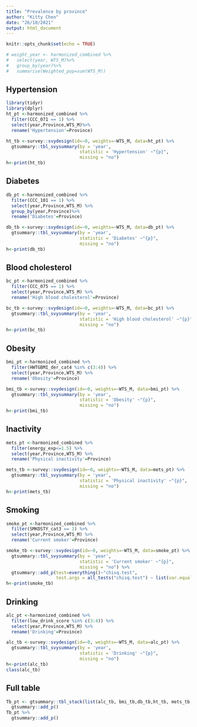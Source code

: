 ```yaml
---
title: "Prevalence by province"
author: "Kitty Chen"
date: "26/10/2021"
output: html_document
---
```


```r
knitr::opts_chunk$set(echo = TRUE)
```

```r
# weight_year <- harmonized_combined %>%
#   select(year, WTS_M)%>%
#   group_by(year)%>%
#   summarise(Weighted_pop=sum(WTS_M))
```

## Hypertension

```r
library(tidyr)
library(dplyr)
ht_pt <-harmonized_combined %>% 
  filter(CCC_071 == 1) %>%
  select(year,Province,WTS_M)%>%
  rename('Hypertension'=Province)

ht_tb <-survey::svydesign(id=~0, weights=~WTS_M, data=ht_pt) %>%
  gtsummary::tbl_svysummary(by = 'year', 
                            statistic = 'Hypertension' ~"{p}",
                            missing = "no") 
h<-print(ht_tb)
```

## Diabetes

```r
db_pt <-harmonized_combined %>%
  filter(CCC_101 == 1) %>%
  select(year,Province,WTS_M) %>%
  group_by(year,Province)%>%
  rename('Diabetes'=Province)

db_tb <-survey::svydesign(id=~0, weights=~WTS_M, data=db_pt) %>%
  gtsummary::tbl_svysummary(by = 'year', 
                            statistic = 'Diabetes' ~"{p}",
                            missing = "no") 
h<-print(db_tb)
```

## Blood cholesterol

```r
bc_pt <-harmonized_combined %>%
  filter(CCC_075 == 1) %>%
  select(year,Province,WTS_M) %>%
  rename('High blood cholesterol'=Province)

bc_tb <-survey::svydesign(id=~0, weights=~WTS_M, data=bc_pt) %>%
  gtsummary::tbl_svysummary(by = 'year', 
                            statistic = 'High blood cholesterol' ~"{p}",
                            missing = "no") 
h<-print(bc_tb)

```

## Obesity
```r
bmi_pt <-harmonized_combined %>%
  filter(HWTGBMI_der_cat4 %in% c(3:4)) %>%
  select(year,Province,WTS_M) %>%
  rename('Obesity'=Province)

bmi_tb <-survey::svydesign(id=~0, weights=~WTS_M, data=bmi_pt) %>%
  gtsummary::tbl_svysummary(by = 'year', 
                            statistic = 'Obesity' ~"{p}",
                            missing = "no") 
h<-print(bmi_tb)


```

## Inactivity
```r
mets_pt <-harmonized_combined %>%
  filter(energy_exp<=1.5) %>%
  select(year,Province,WTS_M) %>%
  rename('Physical inactivity'=Province)

mets_tb <-survey::svydesign(id=~0, weights=~WTS_M, data=mets_pt) %>%
  gtsummary::tbl_svysummary(by = 'year', 
                            statistic = 'Physical inactivity' ~"{p}",
                            missing = "no") 
h<-print(mets_tb)

```

## Smoking
```r
smoke_pt <-harmonized_combined %>%
  filter(SMKDSTY_cat3 == 1) %>%
  select(year,Province,WTS_M) %>%
  rename('Current smoker'=Province)

smoke_tb <-survey::svydesign(id=~0, weights=~WTS_M, data=smoke_pt) %>%
  gtsummary::tbl_svysummary(by = 'year', 
                            statistic = 'Current smoker' ~"{p}",
                            missing = "no") %>%
  gtsummary::add_p(test=everything()~"chisq.test",
                   test.args = all_tests("chisq.test") ~ list(var.equal = TRUE))
h<-print(smoke_tb)
```

## Drinking
```r
alc_pt <-harmonized_combined %>%
  filter(low_drink_score %in% c(3:4)) %>%
  select(year,Province,WTS_M) %>%
  rename('Drinking'=Province)

alc_tb <-survey::svydesign(id=~0, weights=~WTS_M, data=alc_pt) %>%
  gtsummary::tbl_svysummary(by = 'year', 
                            statistic = 'Drinking' ~"{p}",
                            missing = "no") 
h<-print(alc_tb)
class(alc_tb)
```

## Full table
```r
Tb_pt <- gtsummary::tbl_stack(list(alc_tb, bmi_tb,db_tb,ht_tb, mets_tb,smoke_tb)) %>%
  gtsummary::add_p()
Tb_pt %>%
  gtsummary::add_p()
```

